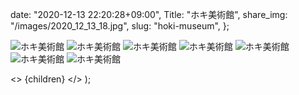 
  date: "2020-12-13 22:20:28+09:00",
  Title: "ホキ美術館",
  share_img: "/images/2020_12_13_18.jpg",
  slug: "hoki-museum",
};

![ホキ美術館](/images/2020_12_13_18.jpg)
![ホキ美術館](/images/2020_12_13_19.jpg)
![ホキ美術館](/images/2020_12_13_20.jpg)
![ホキ美術館](/images/2020_12_13_21.jpg)
![ホキ美術館](/images/2020_12_13_22.jpg)
![ホキ美術館](/images/2020_12_13_23.jpg)
![ホキ美術館](/images/2020_12_13_24.jpg)

  <>
    <Head>
      <title>{meta.Title} | 異郷好実</title>
    </Head>
    <PostLayout meta={meta}>{children}</PostLayout>
  </>
);
